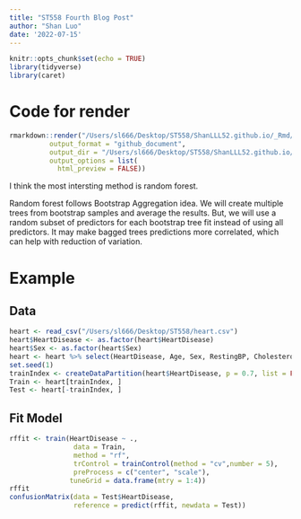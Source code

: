 ```yaml
---
title: "ST558 Fourth Blog Post"
author: "Shan Luo"
date: '2022-07-15'
---
```


```r
knitr::opts_chunk$set(echo = TRUE)
library(tidyverse)
library(caret)
```

# Code for render  

```r
rmarkdown::render("/Users/sl666/Desktop/ST558/ShanLLL52.github.io/_Rmd/2022-07-15-ST558Blog4-post.Rmd", 
          output_format = "github_document", 
          output_dir = "/Users/sl666/Desktop/ST558/ShanLLL52.github.io/_posts",
          output_options = list(
            html_preview = FALSE))
```

I think the most intersting method is random forest.  

Random forest follows Bootstrap Aggregation idea. We will create multiple trees from bootstrap samples and average the results. But, we will use a random subset of predictors for each bootstrap tree fit instead of using all predictors. It may make bagged trees predictions more correlated, which can help with reduction of variation.  

# Example  

## Data  

```r
heart <- read_csv("/Users/sl666/Desktop/ST558/heart.csv")
heart$HeartDisease <- as.factor(heart$HeartDisease)
heart$Sex <- as.factor(heart$Sex)
heart <- heart %>% select(HeartDisease, Age, Sex, RestingBP, Cholesterol)
set.seed(1)
trainIndex <- createDataPartition(heart$HeartDisease, p = 0.7, list = FALSE) 
Train <- heart[trainIndex, ]
Test <- heart[-trainIndex, ]
```

## Fit Model  

```r
rffit <- train(HeartDisease ~ ., 
                data = Train, 
                method = "rf", 
                trControl = trainControl(method = "cv",number = 5), 
                preProcess = c("center", "scale"),
               tuneGrid = data.frame(mtry = 1:4))
rffit
confusionMatrix(data = Test$HeartDisease, 
                reference = predict(rffit, newdata = Test))
```

